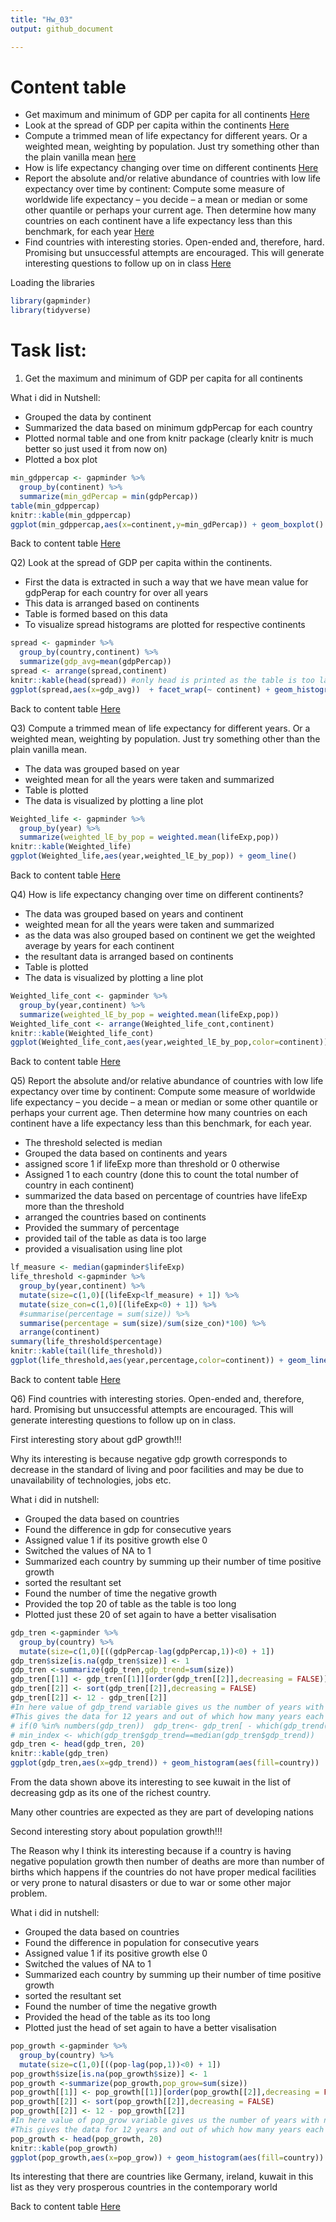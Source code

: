 ```yaml
---
title: "Hw_03"
output: github_document

---
```



<a name="content">
</a>

# Content table

- Get maximum and minimum of GDP per capita for all continents [Here](#Header1)
- Look at the spread of GDP per capita within the continents [Here](#Header2)
- Compute a trimmed mean of life expectancy for different years. Or a weighted mean, weighting by population. Just try something other than the plain vanilla mean [here](#Header3)
- How is life expectancy changing over time on different continents [Here](#Header4)
- Report the absolute and/or relative abundance of countries with low life expectancy over time by continent: Compute some measure of worldwide life expectancy – you decide – a mean or median or some other quantile or perhaps your current age. Then determine how many countries on each continent have a life expectancy less than this benchmark, for each year [Here](#Header5)
- Find countries with interesting stories. Open-ended and, therefore, hard. Promising but unsuccessful attempts are encouraged. This will generate interesting questions to follow up on in class [Here](#Header6)


Loading the libraries
```r
library(gapminder)
library(tidyverse)
```


<a name="Header1">
</a>

# Task list:

1) Get the maximum and minimum of GDP per capita for all continents

What i did in Nutshell:

- Grouped the data by continent
- Summarized the data based on minimum gdpPercap for each country
- Plotted normal table and one from knitr package (clearly knitr is much better so just used it from now on)
- Plotted a box plot  


```r
min_gdppercap <- gapminder %>% 
  group_by(continent) %>% 
  summarize(min_gdPercap = min(gdpPercap))
table(min_gdppercap)
knitr::kable(min_gdppercap)
ggplot(min_gdppercap,aes(x=continent,y=min_gdPercap)) + geom_boxplot()
```


Back to content table [Here](#content)

<a name="Header2">
</a>

Q2) Look at the spread of GDP per capita within the continents.

- First the data is extracted in such a way that we have mean value for gdpPerap for each country for over all years
- This data is arranged based on continents
- Table is formed based on this data
- To visualize spread histograms are plotted for respective continents

```r
spread <- gapminder %>%
  group_by(country,continent) %>%
  summarize(gdp_avg=mean(gdpPercap))
spread <- arrange(spread,continent)
knitr::kable(head(spread)) #only head is printed as the table is too large
ggplot(spread,aes(x=gdp_avg))  + facet_wrap(~ continent) + geom_histogram()
```


Back to content table [Here](#content)

<a name="Header3">
</a>

Q3) Compute a trimmed mean of life expectancy for different years. Or a weighted mean, weighting by population. Just try something other than the plain vanilla mean.

- The data was grouped based on year
- weighted mean for all the years were taken and summarized
- Table is plotted
- The data is visualized by plotting a line plot 

```r
Weighted_life <- gapminder %>% 
  group_by(year) %>% 
  summarize(weighted_lE_by_pop = weighted.mean(lifeExp,pop))
knitr::kable(Weighted_life)
ggplot(Weighted_life,aes(year,weighted_lE_by_pop)) + geom_line()
```


Back to content table [Here](#content)

<a name="Header4">
</a>


Q4) How is life expectancy changing over time on different continents?

- The data was grouped based on years and continent
- weighted mean for all the years were taken and summarized
- as the data was also grouped based on continent we get the weighted average by years for each continent
- the resultant data is arranged based on continents
- Table is plotted
- The data is visualized by plotting a line plot 

```r
Weighted_life_cont <- gapminder %>% 
  group_by(year,continent) %>% 
  summarize(weighted_lE_by_pop = weighted.mean(lifeExp,pop))
Weighted_life_cont <- arrange(Weighted_life_cont,continent)
knitr::kable(Weighted_life_cont)
ggplot(Weighted_life_cont,aes(year,weighted_lE_by_pop,color=continent)) + geom_line()
```


Back to content table [Here](#content)

<a name="Header5">
</a>

Q5) Report the absolute and/or relative abundance of countries with low life expectancy over time by continent: Compute some measure of worldwide life expectancy – you decide – a mean or median or some other quantile or perhaps your current age. Then determine how many countries on each continent have a life expectancy less than this benchmark, for each year.

- The threshold selected is median
- Grouped the data based on continents and years 
- assigned score 1 if lifeExp more than threshold or 0 otherwise
- Assigned 1 to each country (done this to count the total number of country in each continent)
- summarized the data based on percentage of countries have lifeExp more than the threshold
- arranged the countries based on continents
- Provided the summary of percentage 
- provided tail of the table as data is too large
- provided a visualisation using line plot

```r
lf_measure <- median(gapminder$lifeExp)
life_threshold <-gapminder %>% 
  group_by(year,continent) %>% 
  mutate(size=c(1,0)[(lifeExp<lf_measure) + 1]) %>%
  mutate(size_con=c(1,0)[(lifeExp<0) + 1]) %>% 
  #summarise(percentage = sum(size)) %>% 
  summarise(percentage = sum(size)/sum(size_con)*100) %>% 
  arrange(continent)
summary(life_threshold$percentage)
knitr::kable(tail(life_threshold))
ggplot(life_threshold,aes(year,percentage,color=continent)) + geom_line()
```


Back to content table [Here](#content)

<a name="Header6">
</a>

Q6) Find countries with interesting stories. Open-ended and, therefore, hard. Promising but unsuccessful attempts are encouraged. This will generate interesting questions to follow up on in class.

First interesting story about gdP growth!!!

Why its interesting is because negative gdp growth corresponds to decrease in the standard of living and poor facilities and may be due to unavailability of technologies, jobs etc.

What i did in nutshell:

- Grouped the data based on countries
- Found the difference in gdp for consecutive years
- Assigned value 1 if its positive growth else 0
- Switched the values of NA to 1
- Summarized each country by summing up their number of time positive growth
- sorted the resultant set
- Found the number of time the negative growth
- Provided the top 20 of table as the table is too long
- Plotted just these 20 of set again to have a better visalisation


```r
gdp_tren <-gapminder %>% 
  group_by(country) %>% 
  mutate(size=c(1,0)[((gdpPercap-lag(gdpPercap,1))<0) + 1])
gdp_tren$size[is.na(gdp_tren$size)] <- 1
gdp_tren <-summarize(gdp_tren,gdp_trend=sum(size))
gdp_tren[[1]] <- gdp_tren[[1]][order(gdp_tren[[2]],decreasing = FALSE)]
gdp_tren[[2]] <- sort(gdp_tren[[2]],decreasing = FALSE)
gdp_tren[[2]] <- 12 - gdp_tren[[2]]
#In here value of gdp_trend variable gives us the number of years with negative gdp Growth for the countries
#This gives the data for 12 years and out of which how many years each country had negative gdp growth
# if(0 %in% numbers(gdp_tren))  gdp_tren<- gdp_tren[ - which(gdp_trend(gdp_tren) == 0)]
# min_index <- which(gdp_tren$gdp_trend==median(gdp_tren$gdp_trend))
gdp_tren <- head(gdp_tren, 20)
knitr::kable(gdp_tren)
ggplot(gdp_tren,aes(x=gdp_trend)) + geom_histogram(aes(fill=country)) 
```


From the data shown above its interesting to see kuwait in the list of decreasing gdp as its one of the richest country.

Many other countries are expected as they are part of developing nations

Second interesting story about population growth!!!

The Reason why I think its interesting because if a country is having negative population growth then number of deaths are more than number of births which happens if the countries do not have proper medical facilities or very prone to natural disasters or due to war or some other major problem. 

What i did in nutshell:

- Grouped the data based on countries
- Found the difference in population for consecutive years
- Assigned value 1 if its positive growth else 0
- Switched the values of NA to 1
- Summarized each country by summing up their number of time positive growth
- sorted the resultant set
- Found the number of time the negative growth
- Provided the head of the table as its too long
- Plotted just the head of set again to have a better visalisation

```r
pop_growth <-gapminder %>% 
  group_by(country) %>%
  mutate(size=c(1,0)[((pop-lag(pop,1))<0) + 1])
pop_growth$size[is.na(pop_growth$size)] <- 1
pop_growth <-summarize(pop_growth,pop_grow=sum(size))
pop_growth[[1]] <- pop_growth[[1]][order(pop_growth[[2]],decreasing = FALSE)]
pop_growth[[2]] <- sort(pop_growth[[2]],decreasing = FALSE)
pop_growth[[2]] <- 12 - pop_growth[[2]]
#In here value of pop_grow variable gives us the number of years with negative population Growth for the countries
#This gives the data for 12 years and out of which how many years each country had negative population growth
pop_growth <- head(pop_growth, 20)
knitr::kable(pop_growth)
ggplot(pop_growth,aes(x=pop_grow)) + geom_histogram(aes(fill=country)) 
```

Its interesting that there are countries like Germany, ireland, kuwait in this list as they very prosperous countries in the contemporary world

Back to content table [Here](#content)

